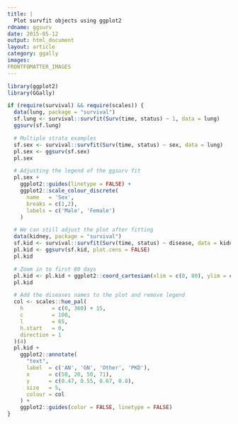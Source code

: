 ```yaml
---
title: |
  Plot survfit objects using ggplot2
rdname: ggsurv
date: 2015-05-12
output: html_document
layout: article
category: ggally
images:
FRONTFOMATTER_IMAGES
---
```


```r
library(ggplot2)
library(GGally)
```

```r
if (require(survival) && require(scales)) {
  data(lung, package = "survival")
  sf.lung <- survival::survfit(Surv(time, status) ~ 1, data = lung)
  ggsurv(sf.lung)

  # Multiple strata examples
  sf.sex <- survival::survfit(Surv(time, status) ~ sex, data = lung)
  pl.sex <- ggsurv(sf.sex)
  pl.sex

  # Adjusting the legend of the ggsurv fit
  pl.sex +
    ggplot2::guides(linetype = FALSE) +
    ggplot2::scale_colour_discrete(
      name   = 'Sex',
      breaks = c(1,2),
      labels = c('Male', 'Female')
    )

  # We can still adjust the plot after fitting
  data(kidney, package = "survival")
  sf.kid <- survival::survfit(Surv(time, status) ~ disease, data = kidney)
  pl.kid <- ggsurv(sf.kid, plot.cens = FALSE)
  pl.kid

  # Zoom in to first 80 days
  pl.kid <- pl.kid + ggplot2::coord_cartesian(xlim = c(0, 80), ylim = c(0.45, 1))
  pl.kid

  # Add the diseases names to the plot and remove legend
  col <- scales::hue_pal(
    h         = c(0, 360) + 15,
    c         = 100,
    l         = 65,
    h.start   = 0,
    direction = 1
  )(4)
  pl.kid +
    ggplot2::annotate(
      "text",
      label  = c('AN', 'GN', 'Other', 'PKD'),
      x      = c(50, 20, 50, 71),
      y      = c(0.47, 0.55, 0.67, 0.8),
      size   = 5,
      colour = col
    ) +
    ggplot2::guides(color = FALSE, linetype = FALSE)
}



```